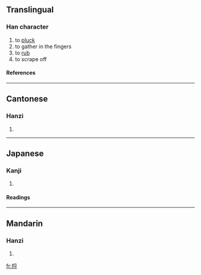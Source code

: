==Translingual==
===Han character===
{{Han char|rn=64|rad=手|as=07|sn=10|four=5204<sub>3</sub>|canj=手月木戈 (QBDI)}}
# to [[pluck]]
# to gather in the fingers
# to [[rub]]
# to scrape off
====References====
{{Han ref|kx=0433.170|dkj=12140|dj=0782.260|hdz=31885.050|uh=634B|ud=25419|bh=D1BB|bd=53691}}
----
==Cantonese==
===Hanzi===
{{yue-hanzi|jyut=|y=tyut3}}
# {{defn|Cantonese}}
----
==Japanese==
===Kanji===
{{ja-kanji|grade=|rs=手07}}
# {{defn|Japanese}} 
====Readings====
{{ja-readings|on=[[らつ]] (ratsu), [[らち]] (rachi), [[れつ]] (retsu), [[れち]] (rechi)|kun=[[とる]] (toru)}}
----
==Mandarin==
===Hanzi===
{{cmn-hanzi|pin=[[lè]] ([[le4]])|wg=le<sup>4</sup>}}
# {{defn|Mandarin}}

[[fr:捋]]